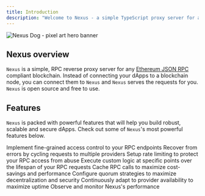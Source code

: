 ```yaml
---
title: Introduction
description: "Welcome to Nexus - a simple TypeScript proxy server for any JSON RPC compliant blockchain"
---
```


<img
  className="block w-full"
  src="/images/nexus-hero-banner.svg"
  alt="Nexus Dog - pixel art hero banner"
/>

## Nexus overview

<Snippet file="warning-pre-alpha.mdx" />

`Nexus` is a simple, RPC reverse proxy server for any [Ethereum JSON RPC](https://ethereum.org/en/developers/docs/apis/json-rpc/) compliant blockchain. Instead of connecting your dApps to a blockchain node, you can connect them to `Nexus` and `Nexus` serves the requests for you. `Nexus` is open source and free to use.

## Features

`Nexus` is packed with powerful features that will help you build robust, scalable and secure dApps. Check out some of `Nexus`'s most powerful features below.

<CardGroup cols={2}>
  <Card
    title="Authorization"
    icon="key-skeleton-left-right"
    iconType="solid"
    href="/features/authorization"
  >
    Implement fine-grained access control to your RPC endpoints
  </Card>
  <Card
    title="Request Cycling"
    icon="arrows-spin"
    iconType="solid"
    href="/features/request-cycling"
  >
    Recover from errors by cycling requests to multiple providers
  </Card>
  <Card
    title="Rate Limiting"
    icon="gauge"
    iconType="regular"
    href="/features/rate-limiting"
  >
    Setup rate limiting to protect your RPC access from abuse
  </Card>
  <Card
    title="Lifecycle Hooks"
    icon="conveyor-belt-arm"
    iconType="regular"
    href="/features/lifecycle-hooks"
  >
    Execute custom logic at specific points over the lifespan of your RPC
    requests
  </Card>
  <Card title="Caching" icon="box" iconType="regular" href="/features/caching">
    Cache RPC calls to maximize cost-savings and performance
  </Card>
  <Card title="Quorum" icon="ballot" iconType="regular" href="/features/quorum">
    Configure quorum strategies to maximize decentralization and security
  </Card>
  <Card
    title="Adaptive Performance"
    icon="chart-line-up"
    iconType="regular"
    href="/features/adaptive-performance"
  >
    Continuously adapt to provider availability to maximize uptime
  </Card>
  <Card
    title="Observability"
    icon="telescope"
    iconType="regular"
    href="/features/observability"
  >
    Observe and monitor Nexus's performance
  </Card>
</CardGroup>